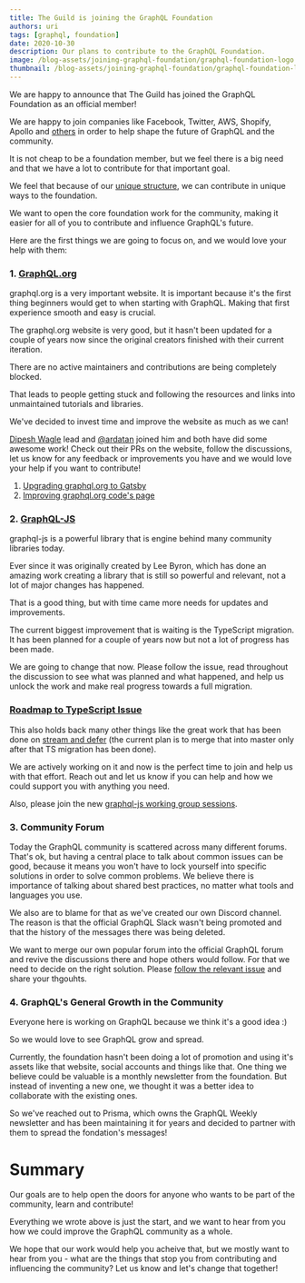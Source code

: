 ```yaml
---
title: The Guild is joining the GraphQL Foundation
authors: uri
tags: [graphql, foundation]
date: 2020-10-30
description: Our plans to contribute to the GraphQL Foundation.
image: /blog-assets/joining-graphql-foundation/graphql-foundation-logo.png
thumbnail: /blog-assets/joining-graphql-foundation/graphql-foundation-logo.png
---
```


We are happy to announce that The Guild has joined the GraphQL Foundation as an official member!

We are happy to join companies like Facebook, Twitter, AWS, Shopify, Apollo and
[others](https://foundation.graphql.org/members) in order to help shape the future of GraphQL and
the community.

It is not cheap to be a foundation member, but we feel there is a big need and that we have a lot to
contribute for that important goal.

We feel that because of our [unique structure](/about-us), we can contribute in unique ways to the
foundation.

We want to open the core foundation work for the community, making it easier for all of you to
contribute and influence GraphQL's future.

Here are the first things we are going to focus on, and we would love your help with them:

### 1. [GraphQL.org](https://graphql.org)

graphql.org is a very important website. It is important because it's the first thing beginners
would get to when starting with GraphQL. Making that first experience smooth and easy is crucial.

The graphql.org website is very good, but it hasn't been updated for a couple of years now since the
original creators finished with their current iteration.

There are no active maintainers and contributions are being completely blocked.

That leads to people getting stuck and following the resources and links into unmaintained tutorials
and libraries.

We've decided to invest time and improve the website as much as we can!

[Dipesh Wagle](https://github.com/Dipeshwagle) lead and [@ardatan](https://github.com/ardatan)
joined him and both have did some awesome work! Check out their PRs on the website, follow the
discussions, let us know for any feedback or improvements you have and we would love your help if
you want to contribute!

1. [Upgrading graphql.org to Gatsby](https://github.com/graphql/graphql.github.io/pull/938)
2. [Improving graphql.org code's page](https://github.com/graphql/graphql.github.io/pull/936)

### 2. [GraphQL-JS](https://github.com/graphql/graphql-js)

graphql-js is a powerful library that is engine behind many community libraries today.

Ever since it was originally created by Lee Byron, which has done an amazing work creating a library
that is still so powerful and relevant, not a lot of major changes has happened.

That is a good thing, but with time came more needs for updates and improvements.

The current biggest improvement that is waiting is the TypeScript migration. It has been planned for
a couple of years now but not a lot of progress has been made.

We are going to change that now. Please follow the issue, read throughout the discussion to see what
was planned and what happened, and help us unlock the work and make real progress towards a full
migration.

### [Roadmap to TypeScript Issue](https://github.com/graphql/graphql-js/issues/2104)

This also holds back many other things like the great work that has been done on
[stream and defer](https://github.com/graphql/graphql-js/pull/2319) (the current plan is to merge
that into master only after that TS migration has been done).

We are actively working on it and now is the perfect time to join and help us with that effort.
Reach out and let us know if you can help and how we could support you with anything you need.

Also, please join the new
[graphql-js working group sessions](https://github.com/graphql/graphql-js-wg).

### 3. Community Forum

Today the GraphQL community is scattered across many different forums. That's ok, but having a
central place to talk about common issues can be good, because it means you won't have to lock
yourself into specific solutions in order to solve common problems. We believe there is importance
of talking about shared best practices, no matter what tools and languages you use.

We also are to blame for that as we've created our own Discord channel. The reason is that the
official GraphQL Slack wasn't being promoted and that the history of the messages there was being
deleted.

We want to merge our own popular forum into the official GraphQL forum and revive the discussions
there and hope others would follow. For that we need to decide on the right solution. Please
[follow the relevant issue](https://github.com/graphql/foundation/issues/21) and share your
thgouhts.

### 4. GraphQL's General Growth in the Community

Everyone here is working on GraphQL because we think it's a good idea :)

So we would love to see GraphQL grow and spread.

Currently, the foundation hasn't been doing a lot of promotion and using it's assets like that
website, social accounts and things like that. One thing we believe could be valuable is a monthly
newsletter from the foundation. But instead of inventing a new one, we thought it was a better idea
to collaborate with the existing ones.

So we've reached out to Prisma, which owns the GraphQL Weekly newsletter and has been maintaining it
for years and decided to partner with them to spread the fondation's messages!

# Summary

Our goals are to help open the doors for anyone who wants to be part of the community, learn and
contribute!

Everything we wrote above is just the start, and we want to hear from you how we could improve the
GraphQL community as a whole.

We hope that our work would help you acheive that, but we mostly want to hear from you - what are
the things that stop you from contributing and influencing the community? Let us know and let's
change that together!
